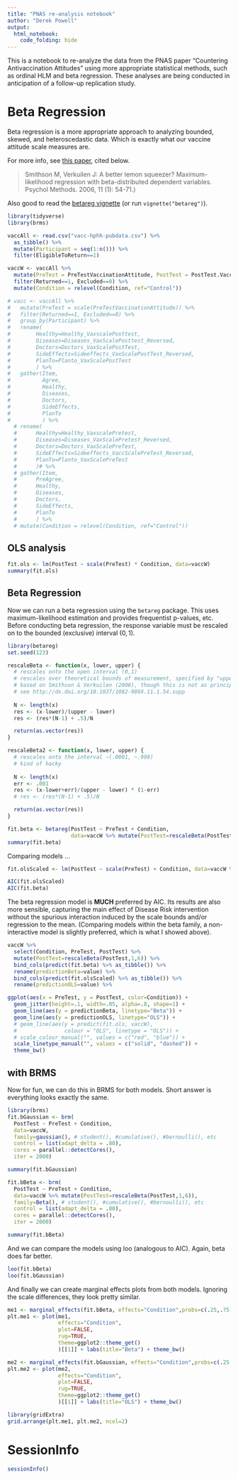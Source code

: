 ```yaml
---
title: "PNAS re-analysis notebook"
author: "Derek Powell"
output: 
  html_notebook: 
    code_folding: hide
---
```


This is a notebook to re-analyze the data from the PNAS paper "Countering Antivaccination Attitudes" using more appropriate statistical methods, such as ordinal HLM and beta regression. These analyses are being conducted in anticipation of a follow-up replication study.

# Beta Regression

Beta regression is a more appropriate approach to analyzing bounded, skewed, and heteroscedastic data. Which is exactly what our vaccine attitude scale measures are. 

For more info, see [this paper](https://www.ncbi.nlm.nih.gov/pubmed/16594767), cited below.

> Smithson M, Verkuilen J: A better lemon squeezer? Maximum-likelihood regression with beta-distributed dependent variables. Psychol Methods. 2006, 11 (1): 54-71.)

Also good to read the [betareg vignette](https://cran.r-project.org/web/packages/betareg/vignettes/betareg.pdf) (or run `vignette("betareg")`).

```r
library(tidyverse)
library(brms)

vaccAll <- read.csv("vacc-hphh-pubdata.csv") %>% 
  as_tibble() %>% 
  mutate(Participant = seq(1:n())) %>%
  filter(EligibleToReturn==1)

vaccW <- vaccAll %>%
  mutate(PreTest = PreTestVaccinationAttitude, PostTest = PostTest.Vaccination.Attitude) %>%
  filter(Returned==1, Excluded==0) %>%
  mutate(Condition = relevel(Condition, ref="Control"))

# vacc <- vaccAll %>% 
#   mutate(PreTest = scale(PreTestVaccinationAttitude)) %>%
#   filter(Returned==1, Excluded==0) %>% 
#   group_by(Participant) %>% 
#   rename( 
#        Healthy=Healthy_VaxscalePosttest,
#        Diseases=Diseases_VaxScalePosttest_Reversed,
#        Doctors=Doctors_VaxScalePostTest,
#        SideEffects=Sideeffects_VaxScalePostTest_Reversed,
#        PlanTo=Planto_VaxScalePostTest
#        ) %>% 
#   gather(Item, 
#          Agree, 
#          Healthy,
#          Diseases,
#          Doctors,
#          SideEffects,
#          PlanTo
#          ) %>% 
  # rename(
  #      Healthy=Healthy_VaxscalePretest,
  #      Diseases=Diseases_VaxScalePretest_Reversed,
  #      Doctors=Doctors_VaxScalePreTest,
  #      SideEffects=Sideeffects_VaccScalePreTest_Reversed,
  #      PlanTo=Planto_VaxScalePreTest
  #      )# %>%
  # gather(Item, 
  #      PreAgree, 
  #      Healthy,
  #      Diseases,
  #      Doctors,
  #      SideEffects,
  #      PlanTo
  #      ) %>% 
  # mutate(Condition = relevel(Condition, ref="Control"))

```


## OLS analysis

```r
fit.ols <- lm(PostTest ~ scale(PreTest) * Condition, data=vaccW)
summary(fit.ols)
```

## Beta Regression

Now we can run a beta regression using the `betareg` package. This uses maximum-likelihood estimation and provides frequentist p-values, etc. Before conducting beta regression, the response variable must be rescaled on to the bounded (exclusive) interval $(0, 1)$.

```r
library(betareg)
set.seed(123)

rescaleBeta <- function(x, lower, upper) {
  # rescales onto the open interval (0,1)
  # rescales over theoretical bounds of measurement, specified by "upper" and "lower"
  # based on Smithson & Verkuilen (2006), though this is not as principled as you might think
  # see http://dx.doi.org/10.1037/1082-989X.11.1.54.supp
  
  N <- length(x)
  res <- (x-lower)/(upper - lower)
  res <- (res*(N-1) + .5)/N

  return(as.vector(res))
}

rescaleBeta2 <- function(x, lower, upper) {
  # rescales onto the interval ~(.0001, ~.999)
  # kind of hacky
  
  N <- length(x)
  err <- .001
  res <- (x-lower+err)/(upper - lower) * (1-err)
  # res <- (res*(N-1) + .5)/N

  return(as.vector(res))
}

fit.beta <- betareg(PostTest ~ PreTest + Condition,
                    data=vaccW %>% mutate(PostTest=rescaleBeta(PostTest,1,6)))
summary(fit.beta)

```

Comparing models ...

```r
fit.olsScaled <- lm(PostTest ~ scale(PreTest) + Condition, data=vaccW %>% mutate(PostTest=rescaleBeta(PostTest,1,6)))

AIC(fit.olsScaled)
AIC(fit.beta)

```

The beta regression model is **MUCH** preferred by AIC. Its results are also more sensible, capturing the main effect of Disease Risk intervention without the spurious interaction induced by the scale bounds and/or regression to the mean. (Comparing models within the beta family, a non-interactive model is slightly preferred, which is what I showed above).


```r

vaccW %>% 
  select(Condition, PreTest, PostTest) %>%
  mutate(PostTest=rescaleBeta(PostTest,1,6)) %>%
  bind_cols(predict(fit.beta) %>% as_tibble()) %>%
  rename(predictionBeta=value) %>%
  bind_cols(predict(fit.olsScaled) %>% as_tibble()) %>%
  rename(predictionOLS=value) %>%

ggplot(aes(x = PreTest, y = PostTest, color=Condition)) +
  geom_jitter(height=.1, width=.05, alpha=.8, shape=1) +
  geom_line(aes(y = predictionBeta, linetype="Beta")) +
  geom_line(aes(y = predictionOLS, linetype="OLS")) +
  # geom_line(aes(y = predict(fit.ols, vaccW),
  #               colour = "OLS", linetype = "OLS")) +
  # scale_colour_manual("", values = c("red", "blue")) +
  scale_linetype_manual("", values = c("solid", "dashed")) +
  theme_bw()
```

## with BRMS

Now for fun, we can do this in BRMS for both models. Short answer is everything looks exactly the same.

```r
library(brms)
fit.bGaussian <- brm(
  PostTest ~ PreTest + Condition,
  data=vaccW,
  family=gaussian(), # student(), #cumulative(), #bernoulli(), etc
  control = list(adapt_delta = .80),
  cores = parallel::detectCores(),
  iter = 2000)

summary(fit.bGaussian)
```


```r
fit.bBeta <- brm(
  PostTest ~ PreTest + Condition,
  data=vaccW %>% mutate(PostTest=rescaleBeta(PostTest,1,6)),
  family=Beta(), # student(), #cumulative(), #bernoulli(), etc
  control = list(adapt_delta = .80),
  cores = parallel::detectCores(),
  iter = 2000)

summary(fit.bBeta)
```

And we can compare the models using loo (analogous to AIC). Again, beta does far better.

```r
loo(fit.bBeta)
loo(fit.bGaussian)
```

And finally we can create marginal effects plots from both models. Ignoring the scale differences, they look pretty similar.

```r
me1 <- marginal_effects(fit.bBeta, effects="Condition",probs=c(.25,.75))
plt.me1 <- plot(me1, 
                effects="Condition",
                plot=FALSE,
                rug=TRUE,
                theme=ggplot2::theme_get()
                )[[1]] + labs(title="Beta") + theme_bw()

me2 <- marginal_effects(fit.bGaussian, effects="Condition",probs=c(.25,.75))
plt.me2 <- plot(me2, 
                effects="Condition",
                plot=FALSE,
                rug=TRUE,
                theme=ggplot2::theme_get()
                )[[1]] + labs(title="OLS") + theme_bw()

library(gridExtra)
grid.arrange(plt.me1, plt.me2, ncol=2)

```

# SessionInfo

```r
sessionInfo()
```

